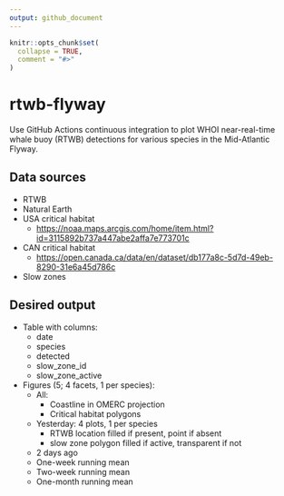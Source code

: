 ```yaml
---
output: github_document
---
```


<!-- README.md is generated from README.Rmd. Please edit that file -->

```r
knitr::opts_chunk$set(
  collapse = TRUE,
  comment = "#>"
)
```

# rtwb-flyway

<!-- badges: start -->
<!-- badges: end -->

Use GitHub Actions continuous integration to plot WHOI near-real-time whale buoy (RTWB) detections for various species in the Mid-Atlantic Flyway.

## Data sources
  -   RTWB
  -   Natural Earth
  -   USA critical habitat
      -   <https://noaa.maps.arcgis.com/home/item.html?id=3115892b737a447abe2affa7e773701c>
  -   CAN critical habitat
      -   <https://open.canada.ca/data/en/dataset/db177a8c-5d7d-49eb-8290-31e6a45d786c>
  -   Slow zones

## Desired output
  -   Table with columns:
      -   date
      -   species
      -   detected
      -   slow_zone_id
      -   slow_zone_active
  -   Figures (5; 4 facets, 1 per species):
      -   All:
          -   Coastline in OMERC projection
          -   Critical habitat polygons
      -   Yesterday: 4 plots, 1 per species
          -   RTWB location filled if present, point if absent
          -   slow zone polygon filled if active, transparent if not
      -   2 days ago
      -   One-week running mean
      -   Two-week running mean
      -   One-month running mean
